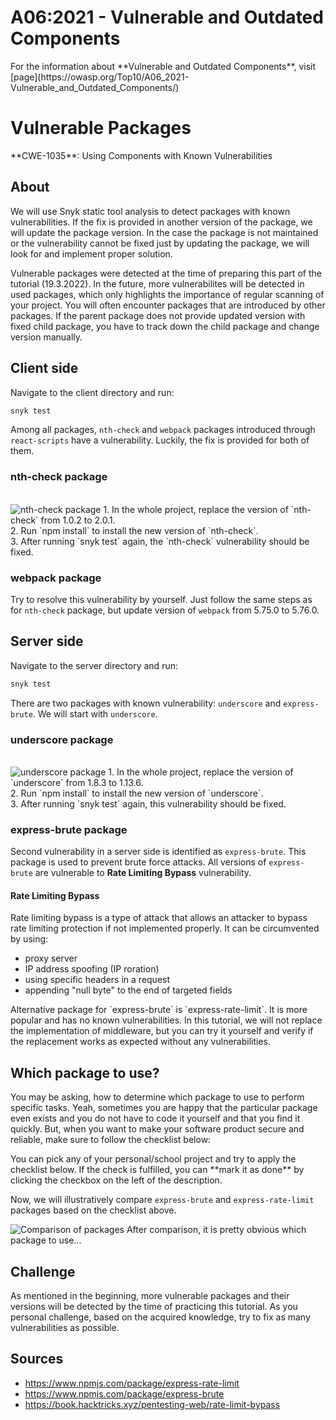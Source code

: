 
# A06:2021 - Vulnerable and Outdated Components

<Callout type="info" emoji="ℹ️">
For the information about **Vulnerable and Outdated Components**, visit [page](https://owasp.org/Top10/A06_2021-Vulnerable_and_Outdated_Components/)
</Callout>

# Vulnerable Packages

<Callout type="warning" emoji="🔍">
  **CWE-1035**: Using Components with Known Vulnerabilities
</Callout>

## About 
We will use Snyk static tool analysis to detect packages with known vulnerabilities. If the fix is provided in another version
of the package, we will update the package version. In the case the package is not maintained or the vulnerability cannot be fixed just by updating the package, we will look for and implement proper solution.

<Callout type="info" emoji="ℹ️">
    Vulnerable packages were detected at the time of preparing this part of the tutorial (19.3.2022). In the future, more vulnerabilites will be
    detected in used packages, which only highlights the importance of regular scanning of your project.
</Callout>

<Callout emoji="💡">
    You will often encounter packages that are introduced by other packages. If the parent package does not provide
    updated version with fixed child package, you have to track down the child package and change version manually.
</Callout>

## Client side
Navigate to the client directory and run:
```bash copy
snyk test
```
Among all packages, `nth-check` and `webpack` packages introduced through `react-scripts` have a vulnerability.
Luckily, the fix is provided for both of them.

### nth-check package
<br />
<Image src="/a06/nth-check.png" alt="nth-check package" width={1000} height={300}/>
<Callout emoji="💡">
    1. In the whole project, replace the version of `nth-check` from 1.0.2 to 2.0.1.<br/>
    2. Run `npm install` to install the new version of `nth-check`.<br/>
    3. After running `snyk test` again, the `nth-check` vulnerability should be fixed.
</Callout>

### webpack package

Try to resolve this vulnerability by yourself. Just follow the same steps as for `nth-check` package, but update version of `webpack` from 5.75.0 to 5.76.0.

## Server side
Navigate to the server directory and run:
```bash copy
snyk test
```
There are two packages with known vulnerability: `underscore` and `express-brute`.
We will start with `underscore`.

### underscore package
<br />
<Image src="/a06/underscore.png" alt="underscore package" width={1000} height={300}/>
<Callout emoji="💡">
    1. In the whole project, replace the version of `underscore` from 1.8.3 to 1.13.6.<br/>
    2. Run `npm install` to install the new version of `underscore`.<br/>
    3. After running `snyk test` again, this vulnerability should be fixed.
</Callout>

### express-brute package
Second vulnerability in a server side is identified as `express-brute`. This package is used to prevent brute force attacks.
All versions of `express-brute` are vulnerable to **Rate Limiting Bypass** vulnerability.

#### Rate Limiting Bypass
Rate limiting bypass is a type of attack that allows an attacker to bypass rate limiting protection if not implemented properly. It can be circumvented by using:
* proxy server
* IP address spoofing (IP roration)
* using specific headers in a request
* appending "null byte" to the end of targeted fields

<Callout emoji="💡">
    Alternative package for `express-brute` is `express-rate-limit`. It is more popular and has no known
    vulnerabilities.
    In this tutorial, we will not replace the implementation of middleware, but you can try it yourself and verify if
    the replacement works as expected without any vulnerabilities.
</Callout>

## Which package to use?
You may be asking, how to determine which package to use to perform specific tasks. Yeah, sometimes you are happy that the particular package even exists and you do not have to code it yourself and that you find it quickly.
But, when you want to make your software product secure and reliable, make sure to follow the checklist below:

<Callout emoji="💡">
    You can pick any of your personal/school project and try to apply the checklist below. If the check is fulfilled, you can **mark it as done** by clicking the checkbox on the left of the description.
</Callout>

<br />
<CheckBoxItem text="Check if the package is maintained." />
<CheckBoxItem text="Check the count of downloads per week." />
<CheckBoxItem text="Check the number of open issues and also stars on a GitHub repository." />

Now, we will illustratively compare `express-brute` and `express-rate-limit` packages based on the checklist above.

<Image src="/compare_packages.png" alt="Comparison of packages" width={1000} height={300}/>

<Callout emoji="💡">
    After comparison, it is pretty obvious which package to use...
</Callout>

## Challenge
As mentioned in the beginning, more vulnerable packages and their versions will be detected by the time of practicing this tutorial.
<Callout emoji="💡">
    As you personal challenge, based on the acquired knowledge, try to fix as many vulnerabilities as possible.
</Callout>

## Sources
* https://www.npmjs.com/package/express-rate-limit
* https://www.npmjs.com/package/express-brute
* https://book.hacktricks.xyz/pentesting-web/rate-limit-bypass
